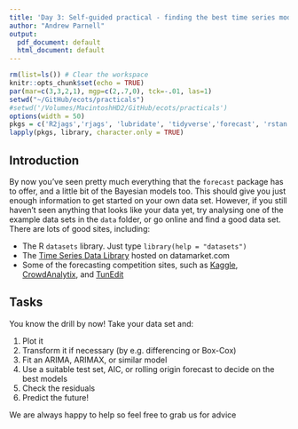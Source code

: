 ```yaml
---
title: 'Day 3: Self-guided practical - finding the best time series model for your data set'
author: "Andrew Parnell"
output:
  pdf_document: default
  html_document: default
---
```


```r
rm(list=ls()) # Clear the workspace
knitr::opts_chunk$set(echo = TRUE)
par(mar=c(3,3,2,1), mgp=c(2,.7,0), tck=-.01, las=1)
setwd("~/GitHub/ecots/practicals")
#setwd('/Volumes/MacintoshHD2/GitHub/ecots/practicals')
options(width = 50)
pkgs = c('R2jags','rjags', 'lubridate', 'tidyverse','forecast', 'rstan')
lapply(pkgs, library, character.only = TRUE)

```

## Introduction

By now you've seen pretty much everything that the `forecast` package has to offer, and a little bit of the Bayesian models too. This should give you just enough information to get started on your own data set. However, if you still haven't seen anything that looks like your data yet, try analysing one of the example data sets in the `data` folder, or go online and find a good data set. There are lots of good sites, including:

- The R `datasets` library. Just type `library(help = "datasets")`
- The [Time Series Data Library](https://datamarket.com/data/list/?q=provider:tsdl) hosted on datamarket.com
- Some of the forecasting competition sites, such as [Kaggle](https://www.kaggle.com/), [CrowdAnalytix](https://www.crowdanalytix.com/), and [TunEdit](http://tunedit.org/)

## Tasks

You know the drill by now! Take your data set and:

1. Plot it
1. Transform it if necessary (by e.g. differencing or Box-Cox)
1. Fit an ARIMA, ARIMAX, or similar model
1. Use a suitable test set, AIC, or rolling origin forecast to decide on the best models
1. Check the residuals
1. Predict the future!

We are always happy to help so feel free to grab us for advice
